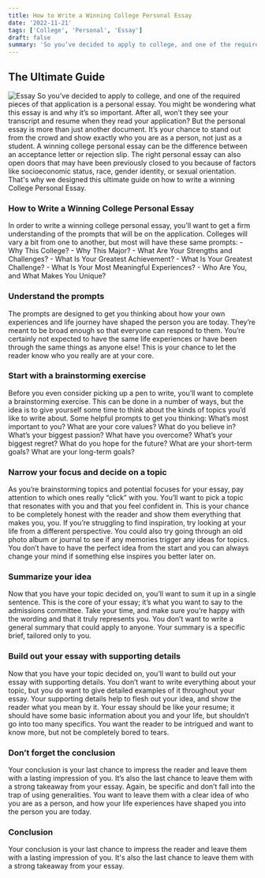 ```yaml
---
title: How to Write a Winning College Personal Essay
date: '2022-11-21'
tags: ['College', 'Personal', 'Essay']
draft: false
summary: 'So you’ve decided to apply to college, and one of the required pieces of that application is a personal essay. You might be wondering what this essay is and why it’s so important.'
---
```


## The Ultimate Guide

![Essay](/static/images/essay.webp)
So you’ve decided to apply to college, and one of the required pieces of that application is a personal essay. You might be wondering what this essay is and why it’s so important. After all, won’t they see your transcript and resume when they read your application? But the personal essay is more than just another document. It’s your chance to stand out from the crowd and show exactly who you are as a person, not just as a student. A winning college personal essay can be the difference between an acceptance letter or rejection slip. The right personal essay can also open doors that may have been previously closed to you because of factors like socioeconomic status, race, gender identity, or sexual orientation. That's why we designed this ultimate guide on how to write a winning College Personal Essay.

### How to Write a Winning College Personal Essay

In order to write a winning college personal essay, you’ll want to get a firm understanding of the prompts that will be on the application. Colleges will vary a bit from one to another, but most will have these same prompts: - Why This College? - Why This Major? - What Are Your Strengths and Challenges? - What Is Your Greatest Achievement? - What Is Your Greatest Challenge? - What Is Your Most Meaningful Experiences? - Who Are You, and What Makes You Unique?

### Understand the prompts

The prompts are designed to get you thinking about how your own experiences and life journey have shaped the person you are today. They’re meant to be broad enough so that everyone can respond to them. You’re certainly not expected to have the same life experiences or have been through the same things as anyone else! This is your chance to let the reader know who you really are at your core.

### Start with a brainstorming exercise

Before you even consider picking up a pen to write, you’ll want to complete a brainstorming exercise. This can be done in a number of ways, but the idea is to give yourself some time to think about the kinds of topics you’d like to write about. Some helpful prompts to get you thinking: What’s most important to you? What are your core values? What do you believe in? What’s your biggest passion? What have you overcome? What’s your biggest regret? What do you hope for the future? What are your short-term goals? What are your long-term goals?

### Narrow your focus and decide on a topic

As you’re brainstorming topics and potential focuses for your essay, pay attention to which ones really “click” with you. You’ll want to pick a topic that resonates with you and that you feel confident in. This is your chance to be completely honest with the reader and show them everything that makes you, you. If you’re struggling to find inspiration, try looking at your life from a different perspective. You could also try going through an old photo album or journal to see if any memories trigger any ideas for topics. You don’t have to have the perfect idea from the start and you can always change your mind if something else inspires you better later on.

### Summarize your idea

Now that you have your topic decided on, you’ll want to sum it up in a single sentence. This is the core of your essay; it’s what you want to say to the admissions committee. Take your time, and make sure you’re happy with the wording and that it truly represents you. You don’t want to write a general summary that could apply to anyone. Your summary is a specific brief, tailored only to you.

### Build out your essay with supporting details

Now that you have your topic decided on, you’ll want to build out your essay with supporting details. You don’t want to write everything about your topic, but you do want to give detailed examples of it throughout your essay. Your supporting details help to flesh out your idea, and show the reader what you mean by it. Your essay should be like your resume; it should have some basic information about you and your life, but shouldn’t go into too many specifics. You want the reader to be intrigued and want to know more, but not be completely bored to tears.

### Don’t forget the conclusion

Your conclusion is your last chance to impress the reader and leave them with a lasting impression of you. It’s also the last chance to leave them with a strong takeaway from your essay. Again, be specific and don’t fall into the trap of using generalities. You want to leave them with a clear idea of who you are as a person, and how your life experiences have shaped you into the person you are today.

### Conclusion

Your conclusion is your last chance to impress the reader and leave them with a lasting impression of you. It's also the last chance to leave them with a strong takeaway from your essay.
